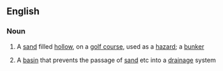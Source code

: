 ==English==
{{wikipedia}}

===Noun===
{{en-noun}}

# A [[sand]] filled [[hollow]], on a [[golf course]], used as a [[hazard]]; a [[bunker]]
#{{architecture}} A [[basin]] that prevents the passage of [[sand]] etc into a [[drainage]] system